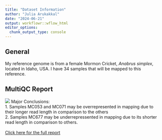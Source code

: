 ---
title: "Dataset Information"
author: "Julia Arukakkal"
date: "2024-06-21"
output: workflowr::wflow_html
editor_options:
  chunk_output_type: console
---

## General
My reference genome is from a female Mormon Cricket, *Anabrus simplex*, located in Idaho, USA. 
I have 34 samples that will be mapped to this reference. 


## MultiQC Report{.tabset}
<span class="tab-container">
  <img src="assets/locusts.png"> 
  <span class="content">
    Major Conclusions:  
1. Samples MC053 and MC071 may be overrepresented in mapping due to their longer read length in comparison to the others  
2. Samples MC677 may be underrepressented in mapping due to its shorter read length in comparison to others. 
    <br>
    <br>
    <a href="assets/Orthoptera_multiqc_report.html"> Click here for the full report </a>
    <br>
  </span>
</span>
<br>


